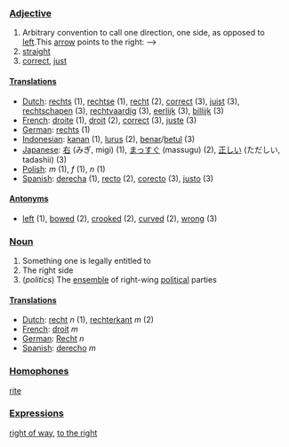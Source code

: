 ===[[Adjective]]===

# Arbitrary convention to call one direction, one side, as opposed to [[left]].This [[arrow]] points to the right: -->
# [[straight]]
# [[correct]], [[just]]

====[[Translation]]s====

*[[Dutch]]: [[rechts]] (1), [[rechtse]] (1), [[recht]] (2), [[correct]] (3), [[juist]] (3), [[rechtschapen]] (3), [[rechtvaardig]] (3), [[eerlijk]] (3), [[billijk]] (3)
*[[French]]: [[droite]] (1), [[droit]] (2), [[correct]] (3), [[juste]] (3)
*[[German]]: [[rechts]] (1)
*[[Indonesian]]: [[kanan]] (1), [[lurus]] (2), [[benar]]/[[betul]] (3)
*[[Japanese]]: [[右]] (みぎ, migi) (1), [[まっすぐ]] (massugu) (2), [[正しい]] (ただしい, tadashii) (3)
*[[Polish]]: [[]] ''m'' (1), [[]] ''f'' (1), [[]] ''n'' (1)
*[[Spanish]]: [[derecha]] (1), [[recto]] (2), [[corecto]] (3), [[justo]] (3)

====[[Antonym]]s====

*[[left]] (1), [[bowed]] (2), [[crooked]] (2), [[curved]] (2), [[wrong]] (3)

===[[Noun]]===

# Something one is legally entitled to
# The right side
# (''politics'') The [[ensemble]] of right-wing [[political]] parties

====[[Translation]]s====

*[[Dutch]]: [[recht]] ''n'' (1), [[rechterkant]] ''m'' (2)
*[[French]]: [[droit]] ''m''
*[[German]]: [[Recht]] ''n''
*[[Spanish]]: [[derecho]] ''m''

===[[Homophone]]s===

[[rite]]

===[[Expressions]]===

[[right of way]], [[to the right]]